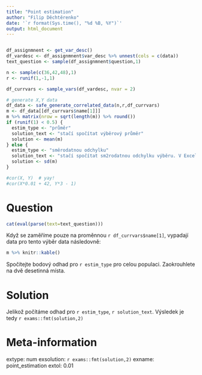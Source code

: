 ```yaml
---
title: "Point estimation"
author: "Filip Děchtěrenko"
date: '`r format(Sys.time(), "%d %B, %Y")`'
output: html_document
---
```


```r

```


```r

df_assignmnent <- get_var_desc()
df_vardesc <- df_assignmnent$var_desc %>% unnest(cols = c(data))
text_question <- sample(df_assignmnent$question,1)

n <- sample(c(36,42,48),1)
r <- runif(1,-1,1)

df_currvars <- sample_vars(df_vardesc, nvar = 2)

# generate X,Y data
df_data <- safe_generate_correlated_data(n,r,df_currvars)
m <- df_data[[df_currvars$name[1]]] 
m %>% matrix(nrow = sqrt(length(m)) %>% round())
if (runif(1) < 0.5) {
  estim_type <- "průměr"
  solution_text <- "stačí spočítat výběrový průměr"
  solution <- mean(m)
} else {
  estim_type <- "směrodatnou odchylku"
  solution_text <- "stačí spočítat sm2rodatnou odchylku výběru. V Excelu jde o funkci SMODCH.VÝBĚR.S."
  solution <- sd(m)
}

#cor(X, Y)  # yay!
#cor(X*0.01 + 42, Y*3 - 1) 
```



Question
========
```r
cat(eval(parse(text=text_question)))
```

Když se zaměříme pouze na proměnnou `r df_currvars$name[1]`, vypadají data pro tento výběr data následovně:

```r
m %>% knitr::kable()
```

Spočítejte bodový odhad pro `r estim_type` pro celou populaci. Zaokrouhlete na dvě desetinná místa.

Solution
========
Jelikož počítáme odhad pro `r estim_type`, `r solution_text`. Výsledek je tedy `r exams::fmt(solution,2)`


Meta-information
================
extype: num
exsolution: `r exams::fmt(solution,2)`
exname: point_estimation
extol: 0.01